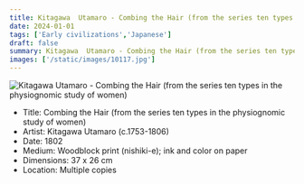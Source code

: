 ```yaml
---
title: Kitagawa  Utamaro - Combing the Hair (from the series ten types in the physiognomic study of women)
date: 2024-01-01
tags: ['Early civilizations','Japanese']
draft: false
summary: Kitagawa  Utamaro - Combing the Hair (from the series ten types in the physiognomic study of women)
images: ['/static/images/10117.jpg']
---
```


![Kitagawa  Utamaro - Combing the Hair (from the series ten types in the physiognomic study of women)](/static/images/10117.jpg)

* Title: Combing the Hair (from the series ten types in the physiognomic study of women)
* Artist: Kitagawa  Utamaro (c.1753-1806)
* Date: 1802
* Medium: Woodblock print (nishiki-e); ink and color on paper
* Dimensions: 37 x 26 cm
* Location: Multiple copies


